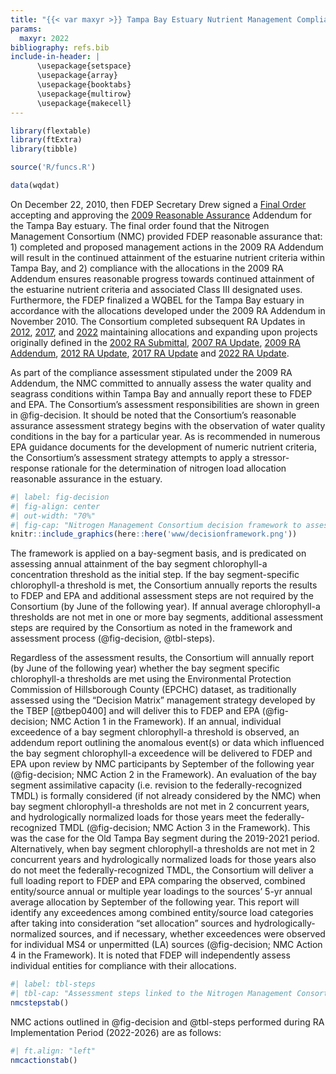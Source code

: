 ```yaml
---
title: "{{< var maxyr >}} Tampa Bay Estuary Nutrient Management Compliance Assessment"
params:
  maxyr: 2022
bibliography: refs.bib
include-in-header: |
      \usepackage{setspace}
      \usepackage{array}
      \usepackage{booktabs}
      \usepackage{multirow}
      \usepackage{makecell}
---
```


```r
library(flextable)
library(ftExtra)
library(tibble)

source('R/funcs.R')

data(wqdat)
```

On December 22, 2010, then FDEP Secretary Drew signed a [Final Order](https://drive.google.com/file/d/1wV3w8ack_fLNK3yS-xTR7LTmziNtZ8CN/view?usp=share_link) accepting and approving the [2009 Reasonable Assurance](https://drive.google.com/file/d/10IjJAfcGFf007a5VdPXAUtUi4dx-cmsA/view?usp=drivesdk) Addendum for the Tampa Bay estuary. The final order found that the Nitrogen Management Consortium (NMC) provided FDEP reasonable assurance that: 1) completed and proposed management actions in the 2009 RA Addendum will result in the continued attainment of the estuarine nutrient criteria within Tampa Bay, and 2) compliance with the allocations in the 2009 RA Addendum ensures reasonable progress towards continued attainment of the estuarine nutrient criteria and associated Class III designated uses. Furthermore, the FDEP finalized a WQBEL for the Tampa Bay estuary in accordance with the allocations developed under the 2009 RA Addendum in November 2010. The Consortium completed subsequent RA Updates in  [2012](https://tbep.org/reasonable-assurance-plans-updates-2012/), [2017](https://tbep.org/reasonable-assurance-plans-updates-2017/), and [2022](https://drive.google.com/file/d/18HHMx4U6vHNrFyepEFuoTJ_sEKyTA_gu/view?usp=share_link) maintaining allocations and expanding upon projects originally defined in the [2002 RA Submittal](https://tbep.org/reasonable-assurance-plans-updates-2002/), [2007 RA Update](https://tbep.org/reasonable-assurance-plans-updates-2007/), [2009 RA Addendum](https://drive.google.com/file/d/10IjJAfcGFf007a5VdPXAUtUi4dx-cmsA/view?usp=drivesdk), [2012 RA Update](https://drive.google.com/file/d/1F_QmQcvGVQ78wK3jcMLMGmjs1vJ21nto/view?usp=share_link), [2017 RA Update](https://drive.google.com/file/d/1VdYE67_aZAhFq6JYQSKxx2WY2O5KwyUI/view?usp=share_link) and [2022 RA Update](https://drive.google.com/file/d/18HHMx4U6vHNrFyepEFuoTJ_sEKyTA_gu/view?usp=share_link).

As part of the compliance assessment stipulated under the 2009 RA Addendum, the NMC committed to annually assess the water quality and seagrass conditions within Tampa Bay and annually report these to FDEP and EPA. The Consortium’s assessment responsibilities are shown in green in @fig-decision. It should be noted that the Consortium’s reasonable assurance assessment strategy begins with the observation of water quality conditions in the bay for a particular year. As is recommended in numerous EPA guidance documents for the development of numeric nutrient criteria, the Consortium’s assessment strategy attempts to apply a stressor-response rationale for the determination of nitrogen load allocation reasonable assurance in the estuary.

```r
#| label: fig-decision
#| fig-align: center
#| out-width: "70%"
#| fig-cap: "Nitrogen Management Consortium decision framework to assess future reasonable assurance of adopted allocations. Actions and steps to be conducted by the NMC are shown in the circles and diamonds. Steps, decision points, and actions are outlined in @tbl-steps (below) according to the Roman numerals listed in the figure."
knitr::include_graphics(here::here('www/decisionframework.png'))
```

The framework is applied on a bay-segment basis, and is predicated on assessing annual attainment of the bay segment chlorophyll-a concentration threshold as the initial step. If the bay segment-specific chlorophyll-a threshold is met, the Consortium annually reports the results to FDEP and EPA and additional assessment steps are not required by the Consortium (by June of the following year). If annual average chlorophyll-a thresholds are not met in one or more bay segments, additional assessment steps are required by the Consortium as noted in the framework and assessment process (@fig-decision, @tbl-steps).

Regardless of the assessment results, the Consortium will annually report (by June of the following year) whether the bay segment specific chlorophyll-a thresholds are met using the Environmental Protection Commission of Hillsborough County (EPCHC) dataset, as traditionally assessed using the "Decision Matrix" management strategy developed by the TBEP [@tbep0400] and will deliver this to FDEP and EPA (@fig-decision; NMC Action 1 in the Framework). If an annual, individual exceedence of a bay segment chlorophyll-a threshold is observed, an addendum report outlining the anomalous event(s) or data which influenced the bay segment chlorophyll-a exceedence will be delivered to FDEP and EPA upon review by NMC participants by September of the following year (@fig-decision; NMC Action 2 in the Framework). An evaluation of the bay segment assimilative capacity (i.e. revision to the federally-recognized TMDL) is formally considered (if not already considered by the NMC) when bay segment chlorophyll-a thresholds are not met in 2 concurrent years, and hydrologically normalized loads for those years meet the federally-recognized TMDL (@fig-decision; NMC Action 3 in the Framework). This was the case for the Old Tampa Bay segment during the 2019-2021 period.  Alternatively, when bay segment chlorophyll-a thresholds are not met in 2 concurrent years and hydrologically normalized loads for those years also do not meet the federally-recognized TMDL, the Consortium will deliver a full loading report to FDEP and EPA comparing the observed, combined entity/source annual or multiple year loadings to the sources' 5-yr annual average allocation by September of the following year. This report will identify any exceedences among combined entity/source load categories after taking into consideration "set allocation" sources and hydrologically-normalized sources, and if necessary, whether exceedences were observed for individual MS4 or unpermitted (LA) sources (@fig-decision; NMC Action 4 in the Framework). It is noted that FDEP will independently assess individual entities for compliance with their allocations.

```r
#| label: tbl-steps
#| tbl-cap: "Assessment steps linked to the Nitrogen Management Consortium's decision framework, as depicted in the flowchart above."
nmcstepstab()
```

NMC actions outlined in @fig-decision and @tbl-steps performed during RA Implementation Period (2022-2026) are as follows:

```r
#| ft.align: "left"
nmcactionstab()
```

